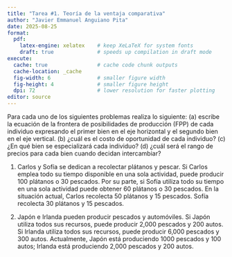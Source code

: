 ```yaml
---
title: "Tarea #1. Teoría de la ventaja comparativa"
author: "Javier Emmanuel Anguiano Pita"
date: 2025-08-25
format: 
  pdf:
    latex-engine: xelatex    # keep XeLaTeX for system fonts
    draft: true              # speeds up compilation in draft mode
execute:
  cache: true                # cache code chunk outputs
  cache-location: _cache
  fig-width: 6               # smaller figure width
  fig-height: 4              # smaller figure height
  dpi: 72                    # lower resolution for faster plotting
editor: source
---
```


Para cada uno de los siguientes problemas realiza lo siguiente: (a) escribe la ecuación de la frontera de posibilidades de producción (FPP) de cada individuo expresando el primer bien en el eje horizontal y el segundo bien en el eje vertical. (b) ¿cuál es el costo de oportunidad de cada individuo? (c) ¿En qué bien se especializará cada individuo? (d) ¿cuál será el rango de precios para cada bien cuando decidan intercambiar?

1.  Carlos y Sofía se dedican a recolectar plátanos y pescar. Si Carlos emplea todo su tiempo disponible en una sola actividad, puede producir 100 plátanos o 30 pescados. Por su parte, si Sofía utiliza todo su tiempo en una sola actividad puede obtener 60 plátanos o 30 pescados. En la situación actual, Carlos recolecta 50 plátanos y 15 pescados. Sofía recolecta 30 plátanos y 15 pescados.

2. Japón e Irlanda pueden producir pescados y automóviles. Si Japón utiliza todos sus recursos, puede producir 2,000 pescados y 200 autos. Si Irlanda utiliza todos sus recursos, puede producir 6,000 pescados y 300 autos. Actualmente, Japón está produciendo 1000 pescados y 100 autos; Irlanda está produciendo 2,000 pescados y 200 autos. 
